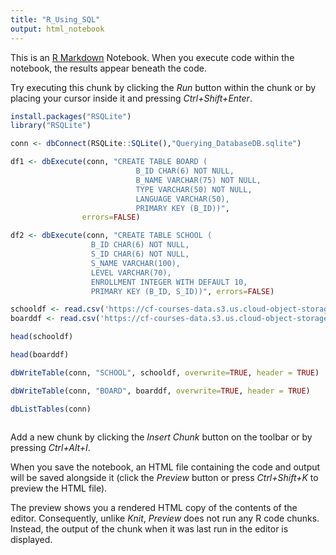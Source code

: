 ```yaml
---
title: "R_Using_SQL"
output: html_notebook
---
```


This is an [R Markdown](http://rmarkdown.rstudio.com) Notebook. When you execute code within the notebook, the results appear beneath the code. 

Try executing this chunk by clicking the *Run* button within the chunk or by placing your cursor inside it and pressing *Ctrl+Shift+Enter*. 

```r
install.packages("RSQLite")
library("RSQLite")
```

```r
conn <- dbConnect(RSQLite::SQLite(),"Querying_DatabaseDB.sqlite")
```

```r
df1 <- dbExecute(conn, "CREATE TABLE BOARD (
                            B_ID CHAR(6) NOT NULL, 
                            B_NAME VARCHAR(75) NOT NULL, 
                            TYPE VARCHAR(50) NOT NULL, 
                            LANGUAGE VARCHAR(50), 
                            PRIMARY KEY (B_ID))", 
                errors=FALSE)

```

```r
df2 <- dbExecute(conn, "CREATE TABLE SCHOOL (
                  B_ID CHAR(6) NOT NULL, 
                  S_ID CHAR(6) NOT NULL, 
                  S_NAME VARCHAR(100), 
                  LEVEL VARCHAR(70), 
                  ENROLLMENT INTEGER WITH DEFAULT 10,
                  PRIMARY KEY (B_ID, S_ID))", errors=FALSE) 
```

```r
schooldf <- read.csv('https://cf-courses-data.s3.us.cloud-object-storage.appdomain.cloud/IBMDeveloperSkillsNetwork-RP0103EN-SkillsNetwork/data/school.csv')
boarddf <- read.csv('https://cf-courses-data.s3.us.cloud-object-storage.appdomain.cloud/IBMDeveloperSkillsNetwork-RP0103EN-SkillsNetwork/data/board.csv')

head(schooldf)

```

```r
head(boarddf)
```

```r
dbWriteTable(conn, "SCHOOL", schooldf, overwrite=TRUE, header = TRUE)
```

```r
dbWriteTable(conn, "BOARD", boarddf, overwrite=TRUE, header = TRUE)
```

```r
dbListTables(conn)
```

```r

```








Add a new chunk by clicking the *Insert Chunk* button on the toolbar or by pressing *Ctrl+Alt+I*.

When you save the notebook, an HTML file containing the code and output will be saved alongside it (click the *Preview* button or press *Ctrl+Shift+K* to preview the HTML file).

The preview shows you a rendered HTML copy of the contents of the editor. Consequently, unlike *Knit*, *Preview* does not run any R code chunks. Instead, the output of the chunk when it was last run in the editor is displayed.
